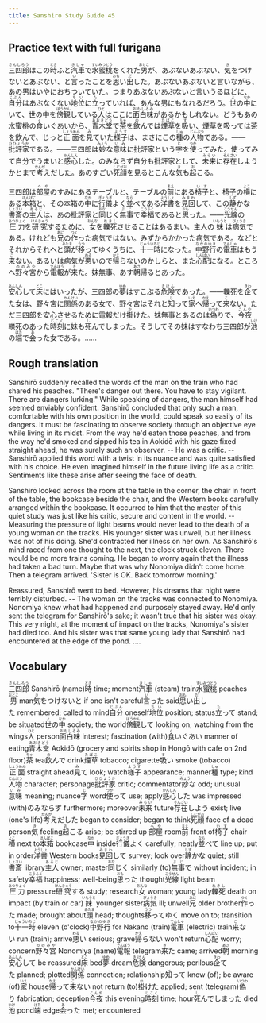 ```yaml
---
title: Sanshiro Study Guide 45
---
```


## Practice text with full furigana

<p>
<ruby><rb>三四郎</rb><rt>さんしろう</rt></ruby>はこの<ruby><rb>時</rb><rt>とき</rt></ruby>ふと<ruby><rb>汽車</rb><rt>きしゃ</rt></ruby>で<ruby><rb>水蜜桃</rb><rt>すいみつとう</rt></ruby>をくれた<ruby><rb>男</rb><rt>おとこ</rt></ruby>が、あぶないあぶない、<ruby><rb>気</rb><rt>き</rt></ruby>をつけないとあぶない、と<ruby><rb>言</rb><rt>い</rt></ruby>ったことを<ruby><rb>思</rb><rt>おも</rt></ruby>い<ruby><rb>出</rb><rt>だ</rt></ruby>した。あぶないあぶないと言いながら、あの男はいやにおちついていた。つまりあぶないあぶないと言いうるほどに、<ruby><rb>自分</rb><rt>じぶん</rt></ruby>はあぶなくない<ruby><rb>地位</rb><rt>ちい</rt></ruby>に<ruby><rb>立</rb><rt>た</rt></ruby>っていれば、あんな男にもなれるだろう。<ruby><rb>世</rb><rt>よ</rt></ruby>の<ruby><rb>中</rb><rt>なか</rt></ruby>にいて、世の中を<ruby><rb>傍観</rb><rt>ぼうかん</rt></ruby>している<ruby><rb>人</rb><rt>ひと</rt></ruby>はここに<ruby><rb>面白味</rb><rt>おもしろみ</rt></ruby>があるかもしれない。どうもあの水蜜桃の<ruby><rb>食</rb><rt>く</rt></ruby>いぐあいから、<ruby><rb>青木堂</rb><rt>あおきどう</rt></ruby>で<ruby><rb>茶</rb><rt>ちゃ</rt></ruby>を<ruby><rb>飲</rb><rt>の</rt></ruby>んでは<ruby><rb>煙草</rb><rt>たばこ</rt></ruby>を<ruby><rb>吸</rb><rt>す</rt></ruby>い、煙草を吸っては茶を飲んで、じっと<ruby><rb>正面</rb><rt>しょうめん</rt></ruby>を<ruby><rb>見</rb><rt>み</rt></ruby>ていた<ruby><rb>様子</rb><rt>ようす</rt></ruby>は、まさにこの<ruby><rb>種</rb><rt>しゅ</rt></ruby>の<ruby><rb>人物</rb><rt>じんぶつ</rt></ruby>である。――<ruby><rb>批評家</rb><rt>ひひょうか</rt></ruby>である。――三四郎は<ruby><rb>妙</rb><rt>みょう</rt></ruby>な<ruby><rb>意味</rb><rt>いみ</rt></ruby>に批評家という<ruby><rb>字</rb><rt>じ</rt></ruby>を<ruby><rb>使</rb><rt>つか</rt></ruby>ってみた。使ってみて自分でうまいと<ruby><rb>感心</rb><rt>かんしん</rt></ruby>した。のみならず自分も批評家として、<ruby><rb>未来</rb><rt>みらい</rt></ruby>に<ruby><rb>存在</rb><rt>そんざい</rt></ruby>しようかとまで<ruby><rb>考</rb><rt>かんが</rt></ruby>えだした。あのすごい<ruby><rb>死顔</rb><rt>しにがお</rt></ruby>を見るとこんな<ruby><rb>気</rb><rt>き</rt></ruby>も<ruby><rb>起</rb><rt>お</rt></ruby>こる。
</p>

<p>
三四郎は<ruby><rb>部屋</rb><rt>へや</rt></ruby>のすみにあるテーブルと、テーブルの<ruby><rb>前</rb><rt>まえ</rt></ruby>にある<ruby><rb>椅子</rb><rt>いす</rt></ruby>と、椅子の<ruby><rb>横</rb><rt>よこ</rt></ruby>にある<ruby><rb>本箱</rb><rt>ほんばこ</rt></ruby>と、その本箱の<ruby><rb>中</rb><rt>なか</rt></ruby>に<ruby><rb>行儀</rb><rt>ぎょうぎ</rt></ruby>よく<ruby><rb>並</rb><rt>なら</rt></ruby>べてある<ruby><rb>洋書</rb><rt>ようしょ</rt></ruby>を<ruby><rb>見回</rb><rt>みまわ</rt></ruby>して、この<ruby><rb>静</rb><rt>しず</rt></ruby>かな<ruby><rb>書斎</rb><rt>しょさい</rt></ruby>の<ruby><rb>主人</rb><rt>あるじ</rt></ruby>は、あの批評家と<ruby><rb>同</rb><rt>おな</rt></ruby>じく<ruby><rb>無事</rb><rt>ぶじ</rt></ruby>で<ruby><rb>幸福</rb><rt>こうふく</rt></ruby>であると<ruby><rb>思</rb><rt>おも</rt></ruby>った。――<ruby><rb>光線</rb><rt>こうせん</rt></ruby>の<ruby><rb>圧力</rb><rt>あつりょく</rt></ruby>を<ruby><rb>研究</rb><rt>けんきゅう</rt></ruby>するために、<ruby><rb>女</rb><rt>おんな</rt></ruby>を<ruby><rb>轢死</rb><rt>れきし</rt></ruby>させることはあるまい。主人の<ruby><rb>妹</rb><rt>いもうと</rt></ruby>は<ruby><rb>病気</rb><rt>びょうき</rt></ruby>である。けれども<ruby><rb>兄</rb><rt>あに</rt></ruby>の<ruby><rb>作</rb><rt>つく</rt></ruby>った病気ではない。みずからかかった病気である。などとそれからそれへと<ruby><rb>頭</rb><rt>あたま</rt></ruby>が<ruby><rb>移</rb><rt>うつ</rt></ruby>ってゆくうちに、<ruby><rb>十一時</rb><rt>じゅういちじ</rt></ruby>になった。<ruby><rb>中野行</rb><rt>なかのゆき</rt></ruby>の<ruby><rb>電車</rb><rt>でんしゃ</rt></ruby>はもう<ruby><rb>来</rb><rt>こ</rt></ruby>ない。あるいは病気が<ruby><rb>悪</rb><rt>わる</rt></ruby>いので<ruby><rb>帰</rb><rt>かえ</rt></ruby>らないのかしらと、また<ruby><rb>心配</rb><rt>しんぱい</rt></ruby>になる。ところへ<ruby><rb>野々宮</rb><rt>ののみや</rt></ruby>から<ruby><rb>電報</rb><rt>でんぽう</rt></ruby>が<ruby><rb>来</rb><rt>き</rt></ruby>た。妹無事、あす<ruby><rb>朝</rb><rt>あさ</rt></ruby>帰るとあった。
</p>

<p>
<ruby><rb>安心</rb><rt>あんしん</rt></ruby>して<ruby><rb>床</rb><rt>とこ</rt></ruby>にはいったが、三四郎の<ruby><rb>夢</rb><rt>ゆめ</rt></ruby>はすこぶる<ruby><rb>危険</rb><rt>きけん</rt></ruby>であった。――轢死を<ruby><rb>企</rb><rt>きわ</rt></ruby>てた女は、野々宮に<ruby><rb>関係</rb><rt>かんけい</rt></ruby>のある女で、野々宮はそれと<ruby><rb>知</rb><rt>し</rt></ruby>って<ruby><rb>家</rb><rt>いえ</rt></ruby>へ<ruby><rb>帰</rb><rt>かえ</rt></ruby>って<ruby><rb>来</rb><rt>こ</rt></ruby>ない。ただ三四郎を安心させるために電報だけ<ruby><rb>掛</rb><rt>か</rt></ruby>けた。妹無事とあるのは<ruby><rb>偽</rb><rt>いつわ</rt></ruby>りで、<ruby><rb>今夜</rb><rt>こんや</rt></ruby>轢死のあった<ruby><rb>時刻</rb><rt>じこく</rt></ruby>に妹も<ruby><rb>死</rb><rt>し</rt></ruby>んでしまった。そうしてその妹はすなわち三四郎が<ruby><rb>池</rb><rt>いけ</rt></ruby>の<ruby><rb>端</rb><rt>はた</rt></ruby>で<ruby><rb>会</rb><rt>あ</rt></ruby>った女である。……
</p>


## Rough translation

Sanshirō suddenly recalled the words of the man on the train who had shared his peaches. "There's danger out there. You have to stay vigilant. There are dangers lurking." While speaking of dangers, the man himself had seemed enviably confident. Sanshirō concluded that only such a man, comfortable with his own position in the world, could speak so easily of its dangers. It must be fascinating to observe society through an objective eye while living in its midst. From the way he'd eaten those peaches, and from the way he'd smoked and sipped his tea in Aokidō with his gaze fixed straight ahead, he was surely such an observer. -- He was a critic. -- Sanshirō applied this word with a twist in its nuance and was quite satisfied with his choice. He even imagined himself in the future living life as a critic. Sentiments like these arise after seeing the face of death. 

Sanshirō looked across the room at the table in the corner, the chair in front of the table, the bookcase beside the chair, and the Western books carefully arranged within the bookcase. It occurred to him that the master of this quiet study was just like his critic, secure and content in the world. -- Measuring the pressure of light beams would never lead to the death of a young woman on the tracks. His younger sister was unwell, but her illness was not of his doing. She'd contracted her illness on her own. As Sanshirō's mind raced from one thought to the next, the clock struck eleven. There would be no more trains coming. He began to worry again that the illness had taken a bad turn. Maybe that was why Nonomiya didn't come home. Then a telegram arrived. 'Sister is OK. Back tomorrow morning.'

Reassured, Sanshirō went to bed. However, his dreams that night were terribly disturbed. -- The woman on the tracks was connected to Nonomiya. Nonomiya knew what had happened and purposely stayed away. He'd only sent the telegram for Sanshirō's sake; it wasn't true that his sister was okay. This very night, at the moment of impact on the tracks, Nonomiya's sister had died too. And his sister was that same young lady that Sanshirō had encountered at the edge of the pond. ....          


## Vocabulary

<p>
<span class="vocabstudy"><ruby><rb>三四郎</rb><rt>さんしろう</rt></ruby>&nbsp;Sanshirō (name)</span><span class="vocabstudy"><ruby><rb>時</rb><rt>とき</rt></ruby>&nbsp;time; moment</span><span class="vocabstudy"><ruby><rb>汽車</rb><rt>きしゃ</rt></ruby>&nbsp;(steam) train</span><span class="vocabstudy"><ruby><rb>水蜜桃</rb><rt>すいみつとう</rt></ruby>&nbsp;peaches</span><span class="vocabstudy"><ruby><rb>男</rb><rt>おとこ</rt></ruby>&nbsp;man</span><span class="vocabstudy"><ruby><rb>気</rb><rt>き</rt></ruby>をつけないと&nbsp;if one isn't careful</span><span class="vocabstudy"><ruby><rb>言</rb><rt>い</rt></ruby>った&nbsp;said</span><span class="vocabstudy"><ruby><rb>思</rb><rt>おも</rt></ruby>い<ruby><rb>出</rb><rt>だ</rt></ruby>した&nbsp;remembered; called to mind</span><span class="vocabstudy"><ruby><rb>自分</rb><rt>じぶん</rt></ruby>&nbsp;oneself</span><span class="vocabstudy"><ruby><rb>地位</rb><rt>ちい</rt></ruby>&nbsp;position; status</span><span class="vocabstudy"><ruby><rb>立</rb><rt>た</rt></ruby>って&nbsp;stand; be situated</span><span class="vocabstudy"><ruby><rb>世</rb><rt>よ</rt></ruby>の<ruby><rb>中</rb><rt>なか</rt></ruby>&nbsp;society; the world</span><span class="vocabstudy"><ruby><rb>傍観</rb><rt>ぼうかん</rt></ruby>して&nbsp;looking on; watching from the wings</span><span class="vocabstudy"><ruby><rb>人</rb><rt>ひと</rt></ruby>&nbsp;person</span><span class="vocabstudy"><ruby><rb>面白味</rb><rt>おもしろみ</rt></ruby>&nbsp;interest; fascination (with)</span><span class="vocabstudy"><ruby><rb>食</rb><rt>く</rt></ruby>いぐあい&nbsp;manner of eating</span><span class="vocabstudy"><ruby><rb>青木堂</rb><rt>あおきどう</rt></ruby>&nbsp;Aokidō (grocery and spirits shop in Hongō with cafe on 2nd floor)</span><span class="vocabstudy"><ruby><rb>茶</rb><rt>ちゃ</rt></ruby>&nbsp;tea</span><span class="vocabstudy"><ruby><rb>飲</rb><rt>の</rt></ruby>んで&nbsp;drink</span><span class="vocabstudy"><ruby><rb>煙草</rb><rt>たばこ</rt></ruby>&nbsp;tobacco; cigarette</span><span class="vocabstudy"><ruby><rb>吸</rb><rt>す</rt></ruby>い&nbsp;smoke (tobacco)</span><span class="vocabstudy"><ruby><rb>正面</rb><rt>しょうめん</rt></ruby>&nbsp;straight ahead</span><span class="vocabstudy"><ruby><rb>見</rb><rt>み</rt></ruby>て&nbsp;look; watch</span><span class="vocabstudy"><ruby><rb>様子</rb><rt>ようす</rt></ruby>&nbsp;appearance; manner</span><span class="vocabstudy"><ruby><rb>種</rb><rt>しゅ</rt></ruby>&nbsp;type; kind</span><span class="vocabstudy"><ruby><rb>人物</rb><rt>じんぶつ</rt></ruby>&nbsp;character; personage</span><span class="vocabstudy"><ruby><rb>批評家</rb><rt>ひひょうか</rt></ruby>&nbsp;critic; commentator</span><span class="vocabstudy"><ruby><rb>妙</rb><rt>みょう</rt></ruby>な&nbsp;odd; unusual</span><span class="vocabstudy"><ruby><rb>意味</rb><rt>いみ</rt></ruby>&nbsp;meaning; nuance</span><span class="vocabstudy"><ruby><rb>字</rb><rt>じ</rt></ruby>&nbsp;word</span><span class="vocabstudy"><ruby><rb>使</rb><rt>つか</rt></ruby>って&nbsp;use; apply</span><span class="vocabstudy"><ruby><rb>感心</rb><rt>かんしん</rt></ruby>した&nbsp;was impressed (with)</span><span class="vocabstudy">のみならず&nbsp;furthermore; moreover</span><span class="vocabstudy"><ruby><rb>未来</rb><rt>みらい</rt></ruby>&nbsp;future</span><span class="vocabstudy"><ruby><rb>存在</rb><rt>そんざい</rt></ruby>しよう&nbsp;exist; live (one's life)</span><span class="vocabstudy"><ruby><rb>考</rb><rt>かんが</rt></ruby>えだした&nbsp;began to consider; began to think</span><span class="vocabstudy"><ruby><rb>死顔</rb><rt>しにがお</rt></ruby>&nbsp;face of a dead person</span><span class="vocabstudy"><ruby><rb>気</rb><rt>き</rt></ruby>&nbsp;feeling</span><span class="vocabstudy"><ruby><rb>起</rb><rt>お</rt></ruby>こる&nbsp;arise; be stirred up</span>
<span class="vocabstudy"><ruby><rb>部屋</rb><rt>へや</rt></ruby>&nbsp;room</span><span class="vocabstudy"><ruby><rb>前</rb><rt>まえ</rt></ruby>&nbsp;front of</span><span class="vocabstudy"><ruby><rb>椅子</rb><rt>いす</rt></ruby>&nbsp;chair</span><span class="vocabstudy"><ruby><rb>横</rb><rt>よこ</rt></ruby>&nbsp;next to</span><span class="vocabstudy"><ruby><rb>本箱</rb><rt>ほんばこ</rt></ruby>&nbsp;bookcase</span><span class="vocabstudy"><ruby><rb>中</rb><rt>なか</rt></ruby>&nbsp;inside</span><span class="vocabstudy"><ruby><rb>行儀</rb><rt>ぎょうぎ</rt></ruby>よく&nbsp;carefully; neatly</span><span class="vocabstudy"><ruby><rb>並</rb><rt>なら</rt></ruby>べて&nbsp;line up; put in order</span><span class="vocabstudy"><ruby><rb>洋書</rb><rt>ようしょ</rt></ruby>&nbsp;Western books</span><span class="vocabstudy"><ruby><rb>見回</rb><rt>みまわ</rt></ruby>して&nbsp;survey; look over</span><span class="vocabstudy"><ruby><rb>静</rb><rt>しず</rt></ruby>かな&nbsp;quiet; still</span><span class="vocabstudy"><ruby><rb>書斎</rb><rt>しょさい</rt></ruby>&nbsp;library</span><span class="vocabstudy"><ruby><rb>主人</rb><rt>あるじ</rt></ruby>&nbsp;owner; master</span><span class="vocabstudy"><ruby><rb>同</rb><rt>おな</rt></ruby>じく&nbsp;similarly (to)</span><span class="vocabstudy"><ruby><rb>無事</rb><rt>ぶじ</rt></ruby>で&nbsp;without incident; in safety</span><span class="vocabstudy"><ruby><rb>幸福</rb><rt>こうふく</rt></ruby>&nbsp;happiness; well-being</span><span class="vocabstudy"><ruby><rb>思</rb><rt>おも</rt></ruby>った&nbsp;thought</span><span class="vocabstudy"><ruby><rb>光線</rb><rt>こうせん</rt></ruby>&nbsp;light beam</span><span class="vocabstudy"><ruby><rb>圧力</rb><rt>あつりょく</rt></ruby>&nbsp;pressure</span><span class="vocabstudy"><ruby><rb>研究</rb><rt>けんきゅう</rt></ruby>する&nbsp;study; research</span><span class="vocabstudy"><ruby><rb>女</rb><rt>おんな</rt></ruby>&nbsp;woman; young lady</span><span class="vocabstudy"><ruby><rb>轢死</rb><rt>れきし</rt></ruby>&nbsp;death on impact (by train or car)</span><span class="vocabstudy"><ruby><rb>妹</rb><rt>いもうと</rt></ruby>&nbsp;younger sister</span><span class="vocabstudy"><ruby><rb>病気</rb><rt>びょうき</rt></ruby>&nbsp;ill; unwell</span><span class="vocabstudy"><ruby><rb>兄</rb><rt>あに</rt></ruby>&nbsp;older brother</span><span class="vocabstudy"><ruby><rb>作</rb><rt>つく</rt></ruby>った&nbsp;made; brought about</span><span class="vocabstudy"><ruby><rb>頭</rb><rt>あたま</rt></ruby>&nbsp;head; thoughts</span><span class="vocabstudy"><ruby><rb>移</rb><rt>うつ</rt></ruby>ってゆく&nbsp;move on to; transition to</span><span class="vocabstudy"><ruby><rb>十一時</rb><rt>じゅういちじ</rt></ruby>&nbsp;eleven (o'clock)</span><span class="vocabstudy"><ruby><rb>中野行</rb><rt>なかのゆき</rt></ruby>&nbsp;for Nakano (train)</span><span class="vocabstudy"><ruby><rb>電車</rb><rt>でんしゃ</rt></ruby>&nbsp;(electric) train</span><span class="vocabstudy"><ruby><rb>来</rb><rt>こ</rt></ruby>ない&nbsp;run (train); arrive</span><span class="vocabstudy"><ruby><rb>悪</rb><rt>わる</rt></ruby>い&nbsp;serious; grave</span><span class="vocabstudy"><ruby><rb>帰</rb><rt>かえ</rt></ruby>らない&nbsp;won't return</span><span class="vocabstudy"><ruby><rb>心配</rb><rt>しんぱい</rt></ruby>&nbsp;worry; concern</span><span class="vocabstudy"><ruby><rb>野々宮</rb><rt>ののみや</rt></ruby>&nbsp;Nonomiya (name)</span><span class="vocabstudy"><ruby><rb>電報</rb><rt>でんぽう</rt></ruby>&nbsp;telegram</span><span class="vocabstudy"><ruby><rb>来</rb><rt>き</rt></ruby>た&nbsp;came; arrived</span><span class="vocabstudy"><ruby><rb>朝</rb><rt>あさ</rt></ruby>&nbsp;morning</span>
<span class="vocabstudy"><ruby><rb>安心</rb><rt>あんしん</rt></ruby>して&nbsp;be reassured</span><span class="vocabstudy"><ruby><rb>床</rb><rt>とこ</rt></ruby>&nbsp;bed</span><span class="vocabstudy"><ruby><rb>夢</rb><rt>ゆめ</rt></ruby>&nbsp;dream</span><span class="vocabstudy"><ruby><rb>危険</rb><rt>きけん</rt></ruby>&nbsp;dangerous; perilous</span><span class="vocabstudy"><ruby><rb>企</rb><rt>きわ</rt></ruby>てた&nbsp;planned; plotted</span><span class="vocabstudy"><ruby><rb>関係</rb><rt>かんけい</rt></ruby>&nbsp;connection; relationship</span><span class="vocabstudy"><ruby><rb>知</rb><rt>し</rt></ruby>って&nbsp;know (of); be aware (of)</span><span class="vocabstudy"><ruby><rb>家</rb><rt>いえ</rt></ruby>&nbsp;house</span><span class="vocabstudy"><ruby><rb>帰</rb><rt>かえ</rt></ruby>って<ruby><rb>来</rb><rt>こ</rt></ruby>ない&nbsp;not return (to)</span><span class="vocabstudy"><ruby><rb>掛</rb><rt>か</rt></ruby>けた&nbsp;applied; sent (telegram)</span><span class="vocabstudy"><ruby><rb>偽</rb><rt>いつわ</rt></ruby>り&nbsp;fabrication; deception</span><span class="vocabstudy"><ruby><rb>今夜</rb><rt>こんや</rt></ruby>&nbsp;this evening</span><span class="vocabstudy"><ruby><rb>時刻</rb><rt>じこく</rt></ruby>&nbsp;time; hour</span><span class="vocabstudy"><ruby><rb>死</rb><rt>し</rt></ruby>んでしまった&nbsp;died</span><span class="vocabstudy"><ruby><rb>池</rb><rt>いけ</rt></ruby>&nbsp;pond</span><span class="vocabstudy"><ruby><rb>端</rb><rt>はた</rt></ruby>&nbsp;edge</span><span class="vocabstudy"><ruby><rb>会</rb><rt>あ</rt></ruby>った&nbsp;met; encountered</span>
</p>
